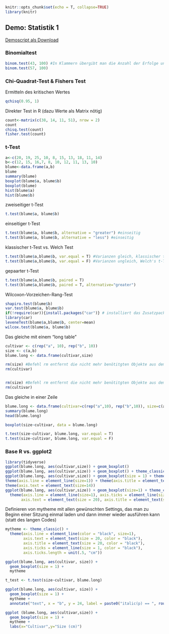 ```r
knitr::opts_chunk$set(echo = T, collapse=TRUE)
library(knitr)
```


## Demo: Statistik 1

[Demoscript als Download](13_Statistik1/RFiles/Statistik_1_Demo_v.05.R)

### Binomialtest
```r
binom.test(43, 100) #In Klammern übergibt man die Anzahl der Erfolge und die Stichprobengrösse
binom.test(57, 100)
```


### Chi-Quadrat-Test & Fishers Test

Ermitteln des kritischen Wertes
```r
qchisq(0.95, 1)
```

Direkter Test in R (dazu Werte als Matrix nötig)
```r
count<-matrix(c(38, 14, 11, 51), nrow = 2)
count
chisq.test(count)
fisher.test(count)
```



### t-Test

```r
a<-c(20, 19, 25, 10, 8, 15, 13, 18, 11, 14)
b<-c(12, 15, 16,7, 8, 10, 12, 11, 13, 10)
blume<-data.frame(a,b)
blume
summary(blume)
boxplot(blume$a, blume$b)
boxplot(blume)
hist(blume$a)
hist(blume$b)
```

zweiseitiger t-Test
```r
t.test(blume$a, blume$b)
```

einseitiger t-Test

```r
t.test(blume$a, blume$b, alternative = "greater") #einseitig
t.test(blume$a, blume$b, alternative = "less") #einseitig
```

klassischer t-Test vs. Welch Test

```r
t.test(blume$a,blume$b, var.equal = T) #Varianzen gleich, klassischer t-Test
t.test(blume$a,blume$b, var.equal = F) #Varianzen ungleich, Welch's t-Test, ist auch default, d.h. wenn var.equal nicht                        # definiert wird, wird ein Welch's t-Test ausgeführt. 
```

gepaarter t-Test

```r
t.test(blume$a,blume$b, paired = T)
t.test(blume$a,blume$b, paired = T, alternative="greater")
```

Wilcoxon-Vorzeichen-Rang-Test
```r
shapiro.test(blume$b)
var.test(blume$a, blume$b)
if(!require(car)){install.packages("car")} # installiert das Zusatzpacket car (wenn nicht bereits installiert)
library(car)
leveneTest(blume$a,blume$b, center=mean)
wilcox.test(blume$a, blume$b)
```

Das gleiche mit einem “long table”


```r
cultivar <- c(rep("a", 10), rep("b", 10))
size <- c(a,b)
blume.long <- data.frame(cultivar,size)

rm(size) #Befehl rm entfernt die nicht mehr benötitgten Objekte aus dem Workspace
rm(cultivar)


rm(size) #Befehl rm entfernt die nicht mehr benötitgten Objekte aus dem Workspace
rm(cultivar)
```


Das gleiche in einer Zeile

```r
blume.long <- data.frame(cultivar=c(rep("a",10), rep("b",10)), size=c(a,b))
summary(blume.long)             
head(blume.long)

boxplot(size~cultivar, data = blume.long)

t.test(size~cultivar, blume.long, var.equal = T)
t.test(size~cultivar, blume.long, var.equal = F)
```


### Base R vs. ggplot2


```r

library(tidyverse)
ggplot(blume.long, aes(cultivar,size)) + geom_boxplot()
ggplot(blume.long, aes(cultivar,size)) + geom_boxplot() + theme_classic()
ggplot(blume.long, aes(cultivar,size)) + geom_boxplot(size = 1) + theme_classic()+
theme(axis.line = element_line(size=1)) + theme(axis.title = element_text(size = 14))+
theme(axis.text = element_text(size=14))
ggplot(blume.long, aes(cultivar,size)) + geom_boxplot(size=1) + theme_classic()+
  theme(axis.line = element_line(size=1), axis.ticks = element_line(size = 1), 
       axis.text = element_text(size = 20), axis.title = element_text(size = 20))
```


Definieren von mytheme mit allen gewünschten Settings, das man zu Beginn einer Sitzung einmal laden und dann immer wieder ausführen kann (statt des langen Codes)

```r
mytheme <- theme_classic() + 
  theme(axis.line = element_line(color = "black", size=1), 
        axis.text = element_text(size = 20, color = "black"), 
        axis.title = element_text(size = 20, color = "black"), 
        axis.ticks = element_line(size = 1, color = "black"), 
        axis.ticks.length = unit(.5, "cm"))
```

```r
ggplot(blume.long, aes(cultivar, size)) + 
  geom_boxplot(size = 1) +
  mytheme

t_test <- t.test(size~cultivar, blume.long)

ggplot(blume.long, aes(cultivar, size)) + 
  geom_boxplot(size = 1) + 
  mytheme +
  annotate("text", x = "b", y = 24, label = paste0("italic(p) == ", round(t_test$p.value, 3)), parse = TRUE, size = 8)

ggplot (blume.long, aes(cultivar,size)) + 
  geom_boxplot(size = 1) + 
  mytheme +
  labs(x="Cultivar",y="Size (cm)")

```

